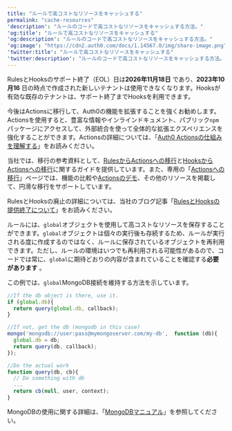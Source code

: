 ---
title: "ルールで高コストなリソースをキャッシュする"
permalink: "cache-resources"
'description': "ルールのコードで高コストなリソースをキャッシュする方法。"
'og:title': "ルールで高コストなリソースをキャッシュする"
'og:description': "ルールのコードで高コストなリソースをキャッシュする方法。"
'og:image': "https://cdn2.auth0.com/docs/1.14567.0/img/share-image.png"
'twitter:title': "ルールで高コストなリソースをキャッシュする"
'twitter:description': "ルールのコードで高コストなリソースをキャッシュする方法。"
---

<Warning>

RulesとHooksのサポート終了（EOL）日は**2026年11月18日** であり、**2023年10月16** 日の時点で作成された新しいテナントは使用できなくなります。Hooksが有効な既存のテナントは、サポート終了までHooksを利用できます。

今後はActionsに移行して、Auth0の機能を拡張することを強くお勧めします。Actionsを使用すると、豊富な情報やインラインドキュメント、パブリック`npm`パッケージにアクセスして、外部統合を使って全体的な拡張エクスペリエンスを強化することができます。Actionsの詳細については、「[Auth0 Actionsの仕組みを理解する](/docs/ja-jp/customize/actions/actions-overview)」をお読みください。

当社では、移行の参考資料として、[RulesからActionsへの移行](/docs/ja-jp/customize/actions/migrate/migrate-from-rules-to-actions)と[HooksからActionsへの移行](/docs/ja-jp/customize/actions/migrate/migrate-from-hooks-to-actions)に関するガイドを提供しています。また、専用の「[Actionsへの移行](https://auth0.com/extensibility/movetoactions)」ページでは、機能の比較や[Actionsのデモ](https://www.youtube.com/watch?v=UesFSY1klrI)、その他のリソースを掲載して、円滑な移行をサポートしています。

RulesとHooksの廃止の詳細については、当社のブログ記事「[RulesとHooksの提供終了について](https://auth0.com/blog/preparing-for-rules-and-hooks-end-of-life/)」をお読みください。

</Warning>

ルールには、`global`オブジェクトを使用して高コストなリソースを保存することができます。`global`オブジェクトは個々の実行後も存続するため、ルールが実行される度に作成するのではなく、ルールに保存されているオブジェクトを再利用できます。ただし、ルールの環境はいつでも再利用される可能性があるので、コードでは常に、`global`に期待どおりの内容が含まれていることを確認する**必要があります** 。

この例では、`global`MongoDB接続を維持する方法を示しています。

```javascript lines
//If the db object is there, use it.
if (global.db){
  return query(global.db, callback);
}

//If not, get the db (mongodb in this case)
mongo('mongodb://user:pass@mymongoserver.com/my-db',  function (db){
  global.db = db;
  return query(db, callback);
});

//Do the actual work
function query(db, cb){
  // Do something with db
  ...
  return cb(null, user, context);
}
```

MongoDBの使用に関する詳細は、「[MongoDBマニュアル](https://docs.mongodb.com/manual/)」を参照してください。